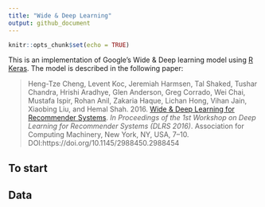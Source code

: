 ```yaml
---
title: "Wide & Deep Learning"
output: github_document
---
```


```r
knitr::opts_chunk$set(echo = TRUE)
```


This is an implementation of Google's Wide & Deep learning model using [R Keras](https://keras.rstudio.com/index.html). The model is described in the following paper:

> Heng-Tze Cheng, Levent Koc, Jeremiah Harmsen, Tal Shaked, Tushar Chandra, Hrishi Aradhye, Glen Anderson, Greg Corrado, Wei Chai, Mustafa Ispir, Rohan Anil, Zakaria Haque, Lichan Hong, Vihan Jain, Xiaobing Liu, and Hemal Shah. 2016. [Wide & Deep Learning for Recommender Systems](https://dl.acm.org/doi/pdf/10.1145/2988450.2988454). *In Proceedings of the 1st Workshop on Deep Learning for Recommender Systems (DLRS 2016)*. Association for Computing Machinery, New York, NY, USA, 7–10. DOI:https://doi.org/10.1145/2988450.2988454

## To start


## Data

